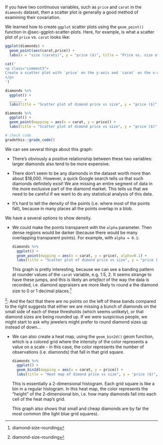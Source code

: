 If you have two continuous variables, such as `price` and `carat` in the `diamonds` dataset, then a scatter plot is generally a good method of examining their covariation.

We learned how to create `ggplot` scatter plots using the `geom_point()` function in @sec-ggplot-scatter-plots. Here, for example, is what a scatter plot of `price` vs. `carat` looks like:

```r
ggplot(diamonds) +
  geom_point(aes(carat,price)) +
  labs(x = "size (carats)", y = "price ($)", title = "Price vs. size of diamonds")
```

<!-- Book version -->

<!-- TODO: 
book exercises: recreate that plot using ggplot()
-->

<!-- End book -->

<!-- Tutorial version -->

```r
cat('
<p class="comment3">
Create a scatter plot with `price` on the y-axis and `carat` on the x-axis.
</p>
')
```

```r
diamonds %>%
  ggplot() +
  ______ +
  labs(title = "Scatter plot of dimond price vs size", y = "price ($)", x = "size (carats)")
```

```r
diamonds %>%
  ggplot() +
  geom_point(mapping = aes(x = carat, y = price)) +
  labs(title = "Scatter plot of dimond price vs size", y = "price ($)", x = "size (carats)")
```

```r
# check code
gradethis::grade_code()
```

<!-- End tutorial -->

We can see several things about this graph:

* There's obviously a positive relationship between these two variables: larger diamonds also tend to be more expensive.

* There don't seem to be any diamonds in the dataset worth more than about $18,000. However, a quick Google search tells us that such diamonds definitely exist! We are missing an entire segment of data in the more exclusive part of the diamond market. This tells us that we need to be careful if we want to do any statistical analysis of this data. 

* It's hard to tell the density of the points (i.e. where most of the points fall), because in many places all the points overlap in a blob.

We have a several options to show density.

* We could make the points transparent with the `alpha` parameter. Then dense regions would be darker (because there would be many overlapping transparent points). For example, with `alpha = 0.1`:

  ```r
  diamonds %>%
    ggplot() +
    geom_point(mapping = aes(x = carat, y = price), alpha=0.1) +
    labs(title = "Scatter plot of dimond price vs size", y = "price ($)", x = "size (carats)")
  ```

  This graph is pretty interesting, because we can see a banding pattern at rounder values of the `carat` variable, e.g. 1.5, 2. It seems strange to have these jumps, and this is likely an *artefact* of the way the data is recorded, i.e. diamond appraisers are more likely to round a the diamond size to 0 or 1 decimal places.^[diamond-size-rounding]
    
^[diamond-size-rounding]: And the fact that there are no points on the left of these bands compared to the right suggests that either we are missing a bunch of diamonds on the small side of each of these thresholds (which seems unlikely), or that diamond sizes are being rounded up. If we were suspicious people, we might start to ask why jewelers might prefer to round diamond sizes up instead of down...

* We can also create a heat map, using the `geom_bin2d()` geom function, which is a colored grid where the intensity of the color represents a value on a scale - in this case, the color represents the number of observations (i.e. diamonds) that fall in that grid square.

  ```r
  diamonds %>%
    ggplot() +
    geom_bin2d(mapping = aes(x = carat, y = price)) +
    labs(title = "Heat map of dimond price vs size", y = "price ($)", x = "size (carats)")
  ```
  
  This is essentially a 2-dimensional histogram. Each grid square is like a bin in a regular histogram. In this heat map, the color represents the "height" of the 2-dimensional bin, i.e. how many diamonds fall into each cell of the heat map's grid.
  
  This graph also shows that small and cheap diamonds are by far the most common (the light blue grid squares).

<!-- Todo:
 - Pros and cons of scatter plots vs heatmaps: good if high density, but mask the actual location of points. Prefer a scatter plot unless most of the scatter plot is occupied by overlapping points. Create an extreme examples comparison of a low density scatter plot vs heatmap (where heatmap shows very little), and a high density one with some actual shape that is masked by the density of points.
 - Exercises: Have students recreate these graphs.
-->
